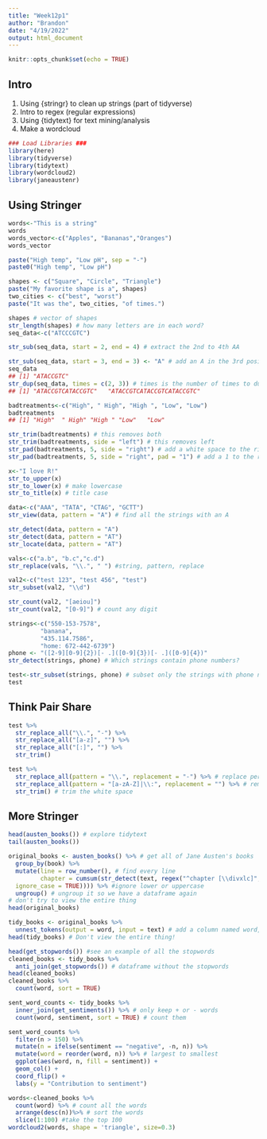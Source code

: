```yaml
---
title: "Week12p1"
author: "Brandon"
date: "4/19/2022"
output: html_document
---
```


```r
knitr::opts_chunk$set(echo = TRUE)
```

## Intro
1. Using {stringr} to clean up strings (part of tidyverse)
2. Intro to regex (regular expressions)
3. Using {tidytext} for text mining/analysis
4. Make a wordcloud

```r
### Load Libraries ###
library(here)
library(tidyverse)
library(tidytext)
library(wordcloud2)
library(janeaustenr)

```

## Using Stringer

```r
words<-"This is a string"
words
words_vector<-c("Apples", "Bananas","Oranges")
words_vector

paste("High temp", "Low pH", sep = "-")
paste0("High temp", "Low pH")

shapes <- c("Square", "Circle", "Triangle")
paste("My favorite shape is a", shapes)
two_cities <- c("best", "worst")
paste("It was the", two_cities, "of times.")

shapes # vector of shapes
str_length(shapes) # how many letters are in each word?
seq_data<-c("ATCCCGTC")

str_sub(seq_data, start = 2, end = 4) # extract the 2nd to 4th AA

str_sub(seq_data, start = 3, end = 3) <- "A" # add an A in the 3rd position
seq_data
## [1] "ATACCGTC"
str_dup(seq_data, times = c(2, 3)) # times is the number of times to duplicate each string
## [1] "ATACCGTCATACCGTC"   "ATACCGTCATACCGTCATACCGTC"

badtreatments<-c("High", " High", "High ", "Low", "Low")
badtreatments
## [1] "High"  " High" "High " "Low"   "Low"

str_trim(badtreatments) # this removes both
str_trim(badtreatments, side = "left") # this removes left
str_pad(badtreatments, 5, side = "right") # add a white space to the right side after the 5th character
str_pad(badtreatments, 5, side = "right", pad = "1") # add a 1 to the right side after the 5th character

x<-"I love R!"
str_to_upper(x)
str_to_lower(x) # make lowercase
str_to_title(x) # title case

data<-c("AAA", "TATA", "CTAG", "GCTT")
str_view(data, pattern = "A") # find all the strings with an A

str_detect(data, pattern = "A")
str_detect(data, pattern = "AT")
str_locate(data, pattern = "AT")

vals<-c("a.b", "b.c","c.d")
str_replace(vals, "\\.", " ") #string, pattern, replace

val2<-c("test 123", "test 456", "test")
str_subset(val2, "\\d")

str_count(val2, "[aeiou]")
str_count(val2, "[0-9]") # count any digit

strings<-c("550-153-7578",
         "banana",
         "435.114.7586",
         "home: 672-442-6739")
phone <- "([2-9][0-9]{2})[- .]([0-9]{3})[- .]([0-9]{4})"
str_detect(strings, phone) # Which strings contain phone numbers?

test<-str_subset(strings, phone) # subset only the strings with phone numbers
test
```
## Think Pair Share

```r
test %>%
  str_replace_all("\\.", "-") %>%
  str_replace_all("[a-z]", "") %>%
  str_replace_all("[:]", "") %>%
  str_trim()

test %>%
  str_replace_all(pattern = "\\.", replacement = "-") %>% # replace periods with -
  str_replace_all(pattern = "[a-zA-Z]|\\:", replacement = "") %>% # remove all the things we don't want
  str_trim() # trim the white space
```

## More Stringer
```r
head(austen_books()) # explore tidytext
tail(austen_books())

original_books <- austen_books() %>% # get all of Jane Austen's books
  group_by(book) %>%
  mutate(line = row_number(), # find every line
         chapter = cumsum(str_detect(text, regex("^chapter [\\divxlc]", # count the chapters 
  ignore_case = TRUE)))) %>% #ignore lower or uppercase
  ungroup() # ungroup it so we have a dataframe again
# don't try to view the entire thing
head(original_books)

tidy_books <- original_books %>%
  unnest_tokens(output = word, input = text) # add a column named word, with the input as the text column
head(tidy_books) # Don't view the entire thing!

head(get_stopwords()) #see an example of all the stopwords
cleaned_books <- tidy_books %>%
  anti_join(get_stopwords()) # dataframe without the stopwords
head(cleaned_books)
cleaned_books %>%
  count(word, sort = TRUE)

sent_word_counts <- tidy_books %>%
  inner_join(get_sentiments()) %>% # only keep + or - words
  count(word, sentiment, sort = TRUE) # count them

sent_word_counts %>%
  filter(n > 150) %>% 
  mutate(n = ifelse(sentiment == "negative", -n, n)) %>% 
  mutate(word = reorder(word, n)) %>% # largest to smallest
  ggplot(aes(word, n, fill = sentiment)) +
  geom_col() +
  coord_flip() +
  labs(y = "Contribution to sentiment")

words<-cleaned_books %>%
  count(word) %>% # count all the words
  arrange(desc(n))%>% # sort the words
  slice(1:100) #take the top 100
wordcloud2(words, shape = 'triangle', size=0.3)
```

